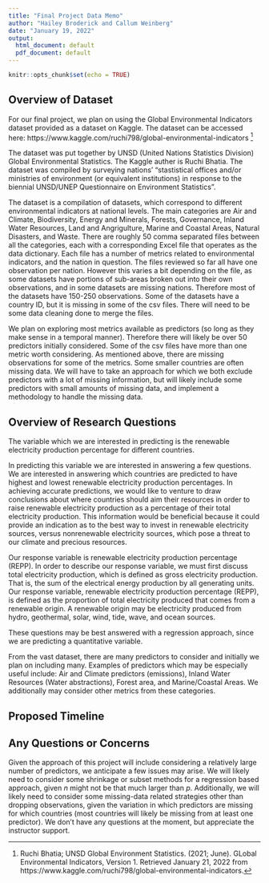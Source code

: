 ```yaml
---
title: "Final Project Data Memo"
author: "Hailey Broderick and Callum Weinberg"
date: "January 19, 2022"
output:
  html_document: default
  pdf_document: default
---
```


```r
knitr::opts_chunk$set(echo = TRUE)
```


## Overview of Dataset

For our final project, we plan on using the Global Environmental Indicators dataset provided as a dataset on Kaggle. The dataset can be accessed here: https://www.kaggle.com/ruchi798/global-environmental-indicators ^[Ruchi Bhatia; UNSD Global Environment Statistics. (2021; June). GLobal Environmental Indicators, Version 1. Retrieved January 21, 2022 from https://www.kaggle.com/ruchi798/global-environmental-indicators.]

The dataset was put together by UNSD (United Nations Statistics Division) Global Environmental Statistics. The Kaggle auther is Ruchi Bhatia. The dataset was compiled by surveying nations' "stastistical offices and/or ministries of environment (or equivalent institutions) in response to the biennial UNSD/UNEP Questionnaire on Environment Statistics".

The dataset is a compilation of datasets, which correspond to different environmental indicators at national levels. The main categories are Air and Climate, Biodiversity, Energy and Minerals, Forests, Governance, Inland Water Resources, Land and Angrigulture, Marine and Coastal Areas, Natural Disasters, and Waste. There are roughly 50 comma separated files between all the categories, each with a corresponding Excel file that operates as the data dictionary. Each file has a number of metrics related to environmental indicators, and the nation in question. The files reviewed so far all have one observation per nation. However this varies a bit depending on the file, as some datasets have portions of sub-areas broken out into their own observations, and in some datasets are missing nations. Therefore most of the datasets have 150-250 observations. Some of the datasets have a country ID, but it is missing in some of the csv files. There will need to be some data cleaning done to merge the files.

We plan on exploring most metrics available as predictors (so long as they make sense in a temporal manner). Therefore there will likely be over 50 predictors initially considered. Some of the csv files have more than one metric worth considering. As mentioned above, there are missing observations for some of the metrics. Some smaller countries are often missing data. We will have to take an approach for which we both exclude predictors with a lot of missing information, but will likely include some predictors with small amounts of missing data, and implement a methodology to handle the missing data.
\newline

## Overview of Research Questions

The variable which we are interested in predicting is the renewable electricity production percentage for different countries.

In predicting this variable we are interested in answering a few questions. We are interested in answering which countries are predicted to have highest and lowest renewable electricity production percentages. In achieving accurate predictions, we would like to venture to draw conclusions about where countries should aim their resources in order to raise renewable electricity production as a percentage of their total electricity production. This information would be beneficial because it could provide an indication as to the best way to invest in renewable electricity sources, versus nonrenewable electricity sources, which pose a threat to our climate and precious resources.

Our response variable is renewable electricity production percentage (REPP). In order to describe our response variable, we must first discuss total electricity production, which is defined as gross electricity production. That is, the sum of the electrical energy production by all generating units. Our response variable, renewable electricity production percentage (REPP), is defined as the proportion of total electricity produced that comes from a renewable origin. A renewable origin may be electricity produced from hydro, geothermal, solar, wind, tide, wave, and ocean sources.

These questions may be best answered with a regression approach, since we are predicting a quantitative variable.

From the vast dataset, there are many predictors to consider and initially we plan on including many. Examples of predictors which may be especially useful include: Air and Climate predictors (emissions), Inland Water Resources (Water abstractions), Forest area, and Marine/Coastal Areas. We additionally may consider other metrics from these categories.
\newline

## Proposed Timeline

## Any Questions or Concerns

Given the approach of this project will include considering a relatively large number of predictors, we anticipate a few issues may arise. We will likely need to consider some shrinkage or subset methods for a regression based approach, given $n$ might not be that much larger than $p$. Additionally, we will likely need to consider some missing-data related strategies other than dropping observations, given the variation in which predictors are missing for which countries (most countries will likely be missing from at least one predictor). We don't have any questions at the moment, but appreciate the instructor support.

